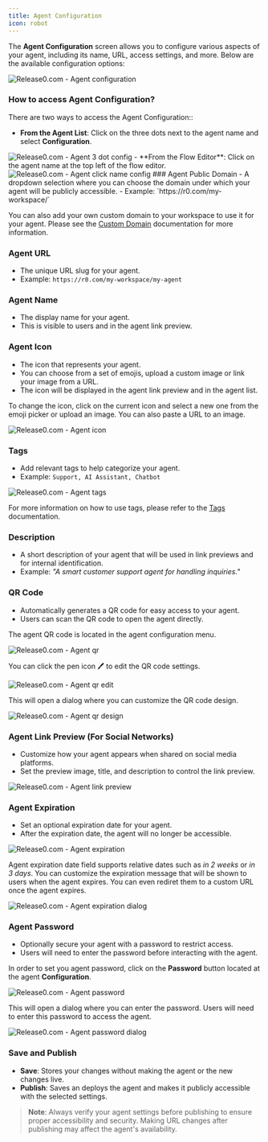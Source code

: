 ```yaml
---
title: Agent Configuration
icon: robot
---
```


The **Agent Configuration** screen allows you to configure various aspects of your agent, including its name, URL, access settings, and more. Below are the available configuration options:

<Frame style={{ maxWidth: '800px' }}>
  <img src="/images/agent-settings/agent-settings.png" alt="Release0.com -  Agent configuration" />
</Frame>

### How to access Agent Configuration?

There are two ways to access the Agent Configuration::
- **From the Agent List**: Click on the three dots next to the agent name and select **Configuration**.
<Frame style={{ maxWidth: '600px' }}>
  <img src="/images/agent-settings/agent-3dot-settings.png" alt="Release0.com -  Agent 3 dot config" />
</Frame>
- **From the Flow Editor**: Click on the agent name at the top left of the flow editor.
<Frame style={{ maxWidth: '600px' }}>
  <img src="/images/agent-settings/click-agent-name.png" alt="Release0.com -  Agent click name config" />
</Frame>
### Agent Public Domain
- A dropdown selection where you can choose the domain under which your agent will be publicly accessible.
- Example: `https://r0.com/my-workspace/`

You can also add your own custom domain to your workspace to use it for your agent. Please see the [Custom Domain](/workspace/domains) documentation for more information.

### Agent URL
- The unique URL slug for your agent.
- Example: `https://r0.com/my-workspace/my-agent`

### Agent Name
- The display name for your agent.
- This is visible to users and in the agent link preview.

### Agent Icon
- The icon that represents your agent.
- You can choose from a set of emojis, upload a custom image or link your image from a URL.
- The icon will be displayed in the agent link preview and in the agent list.

To change the icon, click on the current icon and select a new one from the emoji picker or upload an image. You can also paste a URL to an image.

<Frame style={{ maxWidth: '600px' }}>
  <img src="/images/agent-settings/agent-icon.png" alt="Release0.com -  Agent icon" />
</Frame>



### Tags
- Add relevant tags to help categorize your agent.
- Example: `Support, AI Assistant, Chatbot`

<Frame style={{ maxWidth: '600px' }}>
  <img src="/images/agent-settings/agent-tags.png" alt="Release0.com -  Agent tags" />
</Frame>

For more information on how to use tags, please refer to the [Tags](/workspace/tags) documentation.

### Description
- A short description of your agent that will be used in link previews and for internal identification.
- Example: *"A smart customer support agent for handling inquiries."*


### QR Code
- Automatically generates a QR code for easy access to your agent.
- Users can scan the QR code to open the agent directly.

The agent QR code is located in the agent configuration menu. 
<Frame style={{ maxWidth: '600px' }}>
  <img src="/images/agent-settings/qr-code-dialog.png" alt="Release0.com -  Agent qr" />
</Frame>

You can click the pen icon 🖊️ to edit the QR code settings.
<Frame style={{ maxWidth: '400px' }}>
  <img src="/images/agent-settings/agent-qr-code-edit.png" alt="Release0.com -  Agent qr edit" />
</Frame>

This will open a dialog where you can customize the QR code design.
<Frame style={{ maxWidth: '400px' }}>
  <img src="/images/agent-settings/qr-code-design.png" alt="Release0.com -  Agent qr design" />
</Frame>

### Agent Link Preview (For Social Networks)
- Customize how your agent appears when shared on social media platforms.  
- Set the preview image, title, and description to control the link preview.
<Frame style={{ maxWidth: '400px' }}>
  <img src="/images/agent-settings/agent-link-preview.png" alt="Release0.com -  Agent link preview" />
</Frame>

### Agent Expiration
- Set an optional expiration date for your agent. 
- After the expiration date, the agent will no longer be accessible.

<Frame style={{ maxWidth: '400px' }}>
  <img src="/images/agent-settings/agent-expiration.png" alt="Release0.com -  Agent expiration" />
</Frame>

Agent expiration date field supports relative dates such as *in 2 weeks* or *in 3 days*.
You can customize the expiration message that will be shown to users when the agent expires. You can even rediret them to a custom URL once the agent expires.

<Frame style={{ maxWidth: '400px' }}>
  <img src="/images/agent-settings/agent-expiration-dialog.png" alt="Release0.com -  Agent expiration dialog" />
</Frame>


### Agent Password
- Optionally secure your agent with a password to restrict access.
- Users will need to enter the password before interacting with the agent.

In order to set you agent password, click on the **Password** button located at the agent **Configuration**. 

<Frame style={{ maxWidth: '400px' }}>
  <img src="/images/agent-settings/agent-password.png" alt="Release0.com -  Agent password" />
</Frame>

This will open a dialog where you can enter the password. Users will need to enter this password to access the agent.
<Frame style={{ maxWidth: '400px' }}>
  <img src="/images/agent-settings/agent-password-dialog.png" alt="Release0.com -  Agent password dialog" />
</Frame>


### Save and Publish
- **Save**: Stores your changes without making the agent or the new changes live.
- **Publish**: Saves an deploys the agent and makes it publicly accessible with the selected settings.

> **Note**: Always verify your agent settings before publishing to ensure proper accessibility and security. Making URL changes after publishing may affect the agent's availability.


